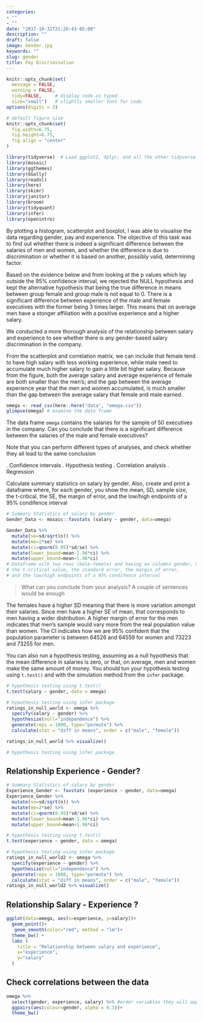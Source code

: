```yaml
---
categories:
- ""
- ""
date: "2017-10-31T21:28:43-05:00"
description: ""
draft: false
image: Gender.jpg
keywords: ""
slug: gender
title: Pay Discrimination
---
```




```r
knitr::opts_chunk$set(
  message = FALSE, 
  warning = FALSE, 
  tidy=FALSE,     # display code as typed
  size="small")   # slightly smaller font for code
options(digits = 3)

# default figure size
knitr::opts_chunk$set(
  fig.width=6.75, 
  fig.height=6.75,
  fig.align = "center"
)
```


```r
library(tidyverse)  # Load ggplot2, dplyr, and all the other tidyverse packages
library(mosaic)
library(ggthemes)
library(GGally)
library(readxl)
library(here)
library(skimr)
library(janitor)
library(broom)
library(tidyquant)
library(infer)
library(openintro)
```

By plotting a histogram, scatterplot and boxplot, I was able to visualise the data regarding gender, pay and experience. The objective of this task was to find out whether there is indeed a significant difference between the salaries of men and women, and whether the difference is due to discrimination or whether it is based on another, possibly valid, determining factor. 

Based on the evidence below and from looking at the p values which lay outside the 95% confidence interval, we rejected the NULL hypothesis and kept the alternative hypothesis that being the true difference in means between group female and group male is not equal to 0. There is a significant difference between experience of the male and female executives with the former being 3 times larger. This means that on average men have a stonger affiliation with a positive experience and a higher salary.

We conducted a more thorough analysis of the relationship between salary and experience to see whether there is any gender-based salary discrimination in the company.

From the scatterplot and correlation matrix, we can include that female tend to have high salary with less working experience, while male need to accumulate much higher salary to gain a little bit higher salary. Because from the figure, both the average salary and average experience of female are both smaller than the men's; and the gap between the average experience year that the men and women accumulated, is much smaller than the gap between the average salary that female and male earned.
```r
omega <- read_csv(here::here("data", "omega.csv"))
glimpse(omega) # examine the data frame
```


The data frame `omega`  contains the salaries for the sample of 50 executives in the company. Can you conclude that there is a significant difference between the salaries of the male and female executives?

Note that you can perform different types of analyses, and check whether they all lead to the same conclusion 

.	Confidence intervals
.	Hypothesis testing
.	Correlation analysis
.	Regression


Calculate summary statistics on salary by gender. Also, create and print a dataframe where, for each gender, you show the mean, SD, sample size, the t-critical, the SE, the margin of error, and the low/high endpoints of a 95% condifence interval

```r
# Summary Statistics of salary by gender
Gender_Data <- mosaic::favstats (salary ~ gender, data=omega)

Gender_Data %>%
  mutate(se=sd/sqrt(n)) %>%
  mutate(me=2*se) %>%
  mutate(ci=qnorm(0.95)*sd/se) %>%
  mutate(lower_bound=mean-1.96*ci) %>%
  mutate(upper_bound=mean+1.96*ci)
# Dataframe with two rows (male-female) and having as columns gender, mean, SD, sample size, 
# the t-critical value, the standard error, the margin of error, 
# and the low/high endpoints of a 95% condifence interval


```

> What can you conclude from your analysis? A couple of sentences would be enough

The females have a higher SD meaning that there is more variation amongst their salaries. Since men have a higher SE of mean, that corresponds to men having a wider distribution. A higher margin of error for the men indicates that men's sample would vary more from the real population value than women. The CI indicates how we are 95% confident that the population parameter is between 64526 and 64559 for women and 73223 and 73255 for men.

You can also run a hypothesis testing, assuming as a null hypothesis that the mean difference in salaries is zero, or that, on average, men and women make the same amount of money. You should tun your hypothesis testing using `t.test()` and with the simulation method from the `infer` package.

```r

# hypothesis testing using t.test() 
t.test(salary ~ gender, data = omega)

# hypothesis testing using infer package
ratings_in_null_world <- omega %>% 
  specify(salary ~ gender) %>%
  hypothesize(null="independence") %>%
  generate(reps = 1000, type="permute") %>%
  calculate(stat = "diff in means", order = c("male", "female"))

ratings_in_null_world %>% visualize()

# hypothesis testing using infer package
```

## Relationship Experience - Gender?

```r

# Summary Statistics of salary by gender
Experience_Gender <- favstats (experience ~ gender, data=omega) 
Experience_Gender %>%
  mutate(se=sd/sqrt(n)) %>%
  mutate(me=2*se) %>%
  mutate(ci=qnorm(0.95)*sd/se) %>%
  mutate(lower_bound=mean-1.96*ci) %>%
  mutate(upper_bound=mean+1.96*ci)

# hypothesis testing using t.test() 
t.test(experience ~ gender, data = omega)

# hypothesis testing using infer package
ratings_in_null_world2 <- omega %>% 
  specify(experience ~ gender) %>%
  hypothesize(null="independence") %>%
  generate(reps = 1000, type="permute") %>%
  calculate(stat = "diff in means", order = c("male", "female")) 
ratings_in_null_world2 %>% visualize()

```


## Relationship Salary - Experience ?
```r

ggplot(data=omega, aes(x=experience, y=salary))+
  geom_point()+
   geom_smooth(color="red", method = "lm")+
  theme_bw() +
  labs (
    title = "Relationship between salary and experience",
    x="experience",
    y="salary"
  )

```


## Check correlations between the data
```r
omega %>% 
  select(gender, experience, salary) %>% #order variables they will appear in ggpairs()
  ggpairs(aes(colour=gender, alpha = 0.3))+
  theme_bw()
```

